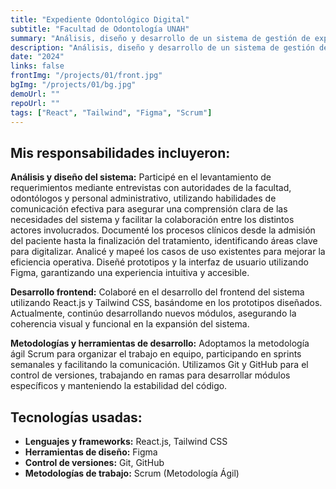```yaml
---
title: "Expediente Odontológico Digital"
subtitle: "Facultad de Odontología UNAH" 
summary: "Análisis, diseño y desarrollo de un sistema de gestión de expedientes digital en la Facultad de Odontología de la UNAH."
description: "Análisis, diseño y desarrollo de un sistema de gestión de expedientes de manera digital en la clínica odontológica de la Facultad de Odontología de la UNAH. El proyecto tiene como objetivo transformar la gestión de expedientes en la clínica odontológica, modernizando el método tradicional de manejo de archivos físicos mediante la implementación de un sistema digital de fácil uso. Del mismo modo, facilitar la gestión de docentes, estudiantes y procesos académicos de la Facultad de Odontología de la UNAH."
date: "2024"
links: false
frontImg: "/projects/01/front.jpg"
bgImg: "/projects/01/bg.jpg"
demoUrl: ""
repoUrl: ""
tags: ["React", "Tailwind", "Figma", "Scrum"]
---
```



## Mis responsabilidades incluyeron:

**Análisis y diseño del sistema:** Participé en el levantamiento de requerimientos mediante entrevistas con autoridades de la facultad, odontólogos y personal administrativo, utilizando habilidades de comunicación efectiva para asegurar una comprensión clara de las necesidades del sistema y facilitar la colaboración entre los distintos actores involucrados. Documenté los procesos clínicos desde la admisión del paciente hasta la finalización del tratamiento, identificando áreas clave para digitalizar. Analicé y mapeé los casos de uso existentes para mejorar la eficiencia operativa. Diseñé prototipos y la interfaz de usuario utilizando Figma, garantizando una experiencia intuitiva y accesible.
  
**Desarrollo frontend:** Colaboré en el desarrollo del frontend del sistema utilizando React.js y Tailwind CSS, basándome en los prototipos diseñados. Actualmente, continúo desarrollando nuevos módulos, asegurando la coherencia visual y funcional en la expansión del sistema.
  
**Metodologías y herramientas de desarrollo:** Adoptamos la metodología ágil Scrum para organizar el trabajo en equipo, participando en sprints semanales y facilitando la comunicación. Utilizamos Git y GitHub para el control de versiones, trabajando en ramas para desarrollar módulos específicos y manteniendo la estabilidad del código.

## Tecnologías usadas:

- **Lenguajes y frameworks:** React.js, Tailwind CSS
- **Herramientas de diseño:** Figma
- **Control de versiones:** Git, GitHub
- **Metodologías de trabajo:** Scrum (Metodología Ágil)

